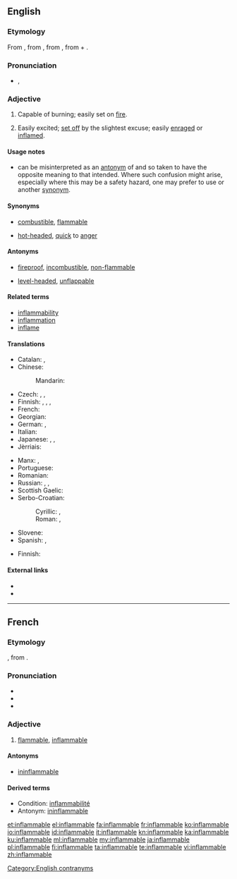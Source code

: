 ==English==

===Etymology===
From {{etyl|frm|en}} {{term|inflammable|lang=frm}}, from {{etyl|ML.|en}} {{term||inflammabilis|lang=la}}, from {{etyl|la|en}}{{term|inflammare||to set on fire}}, from {{term|in||in, on}} + {{term|flamma||flame}}.

===Pronunciation===
* {{enPR|ĭnʹflăm-ə-bəl}}, {{IPA|/ɪnˈflæməbəl/}}

===Adjective===
{{en-adj}}

# Capable of burning; easily set on [[fire]].
# {{context|figuratively|lang=en}} Easily excited; [[set off]] by the slightest excuse; easily [[enrage]]d or [[inflame]]d.

====Usage notes====
* {{term||Inflammable}} can be misinterpreted as an [[antonym]] of {{term|flammable}} and so taken to have the opposite meaning to that intended. Where such confusion might arise, especially where this may be a safety hazard, one may prefer to use {{term|flammable}} or another [[synonym]].

====Synonyms====
* {{sense|capable of burning}} [[combustible]], [[flammable]]
* {{sense|easily excited}} [[hot-headed]], [[quick]] to [[anger]]

====Antonyms====
* {{sense|capable of burning}} [[fireproof]], [[incombustible]], [[non-flammable]]
* {{sense|easily excited}} [[level-headed]], [[unflappable]]

====Related terms====
* [[inflammability]]
* [[inflammation]]
* [[inflame]]

====Translations====
{{trans-top|capable of burning}}
* Catalan: {{t+|ca|inflamable}}, {{t+|ca|combustible}}
* Chinese:
*: Mandarin: {{t+|cmn|易燃|tr=yìrán de|alt=易燃的|sc=Hani}}
* Czech: {{t|cs|vznětlivý}}, {{t|cs|zápalný}}, {{t|cs|hořlavý}}
* Finnish: {{t|fi|palava}}, {{t|fi|tulenarka}}, {{t|fi|syttyvä}}, {{t|fi|[[helposti]] [[syttyvä]]}}
* French: {{t+|fr|inflammable}}
* Georgian: {{t+|ka|აალებადი|sc=Geor}}
* German: {{t+|de|brennbar}}, {{t|de|entflammbar}}
* Italian: {{t+|it|infiammabile}}
* Japanese: {{t|ja|引火性|tr=いんかせい, inkasei}}, {{t+|ja|可燃|tr=kanen}}, {{t+|ja|可燃性|tr=かねんせい, kanensei}}
* Jèrriais: {{t|roa-jer|înfliammabl'ye}}
{{trans-mid}}
* Manx: {{t|gv|so-lostey}}, {{t|gv|so-ghreesaghey}}
* Portuguese: {{t+|pt|inflamável}}
* Romanian: {{t+|ro|inflamabil}}
* Russian: {{t+|ru|легковоспламеняющийся|tr=lexkovosplamenjájuščijsja|sc=Cyrl}}, {{t+|ru|воспламеняющийся|tr=vosplamenjájuščijsja|sc=Cyrl}}, {{t+|ru|горючий|tr=gorjúčij|sc=Cyrl}}
* Scottish Gaelic: {{t|gd|loisgeach}}
* Serbo-Croatian:
*: Cyrillic: {{t|sh|го̀рљив|sc=Cyrl}}, {{t|sh|го̀рив|sc=Cyrl}}
*: Roman: {{t|sh|gòrljiv}}, {{t|sh|gòriv}}
* Slovene: {{t|sl|vnetljivo|n}}
* Spanish: {{t+|es|inflamable}}, {{t+|es|combustible}}
{{trans-bottom}}

{{trans-top|easily excited}}
* Finnish: {{t+|fi|tulinen}}
{{trans-mid}}
{{trans-bottom}}

====External links====
* {{R:Webster 1913}}
* {{R:Century 1911}}

[[Category:English contranyms]]

----

==French==

===Etymology===
{{etyl|frm|fr}} {{suffix|inflammer|able|lang=fr}}, from {{etyl|la|fr}} {{term|inflammabilis|lang=la}}.

===Pronunciation===
* {{IPA|/ɛ̃.fla.mabl/|lang=fr}}
* {{homophones|inflammables|lang=fr}}
* {{hyphenation|in|fla|mmable|lang=fr}}

===Adjective===
{{fr-adj|mf}}

# [[flammable]], [[inflammable#English|inflammable]]

====Antonyms====
* [[ininflammable]]

====Derived terms====
* Condition: [[inflammabilité]]
* Antonym: [[ininflammable]]

[[et:inflammable]]
[[el:inflammable]]
[[fa:inflammable]]
[[fr:inflammable]]
[[ko:inflammable]]
[[io:inflammable]]
[[id:inflammable]]
[[it:inflammable]]
[[kn:inflammable]]
[[ka:inflammable]]
[[ku:inflammable]]
[[ml:inflammable]]
[[my:inflammable]]
[[ja:inflammable]]
[[pl:inflammable]]
[[fi:inflammable]]
[[ta:inflammable]]
[[te:inflammable]]
[[vi:inflammable]]
[[zh:inflammable]]
